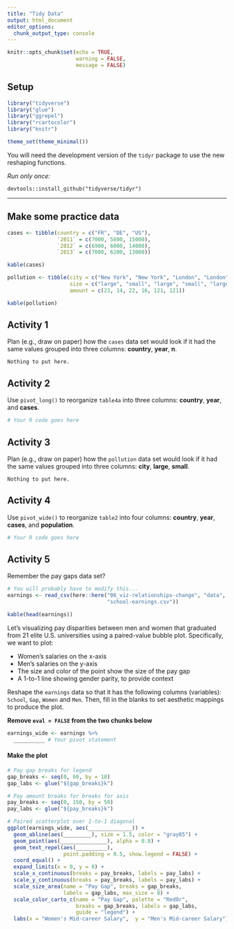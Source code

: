 ```yaml
---
title: "Tidy Data"
output: html_document
editor_options: 
  chunk_output_type: console
---
```


```r
knitr::opts_chunk$set(echo = TRUE,
                      warning = FALSE,
                      message = FALSE)
```

## Setup

```r
library("tidyverse")
library("glue")
library("ggrepel")
library("rcartocolor")
library("knitr")

theme_set(theme_minimal())
```

You will need the development version of the `tidyr` package to use the new reshaping functions.

_Run only once:_

```
devtools::install_github("tidyverse/tidyr")
```

***


## Make some practice data

```r
cases <- tibble(country = c("FR", "DE", "US"),
                `2011` = c(7000, 5800, 15000),
                `2012` = c(6900, 6000, 14000),
                `2013` = c(7000, 6200, 13000))

kable(cases)
```

```r
pollution <- tibble(city = c("New York", "New York", "London", "London", "Beijing", "Beijing"),
                    size = c("large", "small", "large", "small", "large", "small"),
                    amount = c(23, 14, 22, 16, 121, 121))

kable(pollution)
```


## Activity 1

Plan (e.g., draw on paper) how the `cases` data set would look if it had the same values grouped into three columns: **country**, **year**, **n**.

```
Nothing to put here.
```


## Activity 2

Use `pivot_long()` to reorganize `table4a` into three columns: **country**, **year**, and **cases**.

```r
# Your R code goes here
```


## Activity 3

Plan (e.g., draw on paper) how the `pollution` data set would look if it had the same values grouped into three columns: **city**, **large**, **small**.

```
Nothing to put here.
```

## Activity 4

Use `pivot_wide()` to reorganize `table2` into four columns: **country**, **year**, **cases**, and **population**.

```r
# Your R code goes here
```

## Activity 5

Remember the pay gaps data set?

```r
# You will probably have to modify this...
earnings <- read_csv(here::here("06_viz-relationships-change", "data", 
                                "school-earnings.csv"))

kable(head(earnings))
```

Let's visualizing pay disparities between men and women that graduated from 21 elite U.S. universities using a paired-value bubble plot. Specifically, we want to plot: 

- Women's salaries on the x-axis
- Men's salaries on the y-axis
- The size and color of the point show the size of the pay gap
- A 1-to-1 line showing gender parity, to provide context

Reshape the `earnings` data so that it has the following columns (variables): `School`, `Gap`, `Women` and `Men`. Then, fill in the blanks to set aesthetic mappings to produce the plot.

**Remove `eval = FALSE` from the two chunks below**

```r
earnings_wide <- earnings %>% 
  __________ # Your pivot statement
```

#### Make the plot

```r

# Pay gap breaks for legend
gap_breaks <- seq(0, 60, by = 10)
gap_labs <- glue("${gap_breaks}k")

# Pay amount breaks for breaks for axis
pay_breaks <- seq(0, 150, by = 50)
pay_labs <- glue("${pay_breaks}k")

# Paired scatterplot over 1-to-1 diagonal
ggplot(earnings_wide, aes(______________)) +
  geom_abline(aes(_________), size = 1.5, color = "gray85") +
  geom_point(aes(_______________), alpha = 0.8) +
  geom_text_repel(aes(__________),
                  point.padding = 0.5, show.legend = FALSE) +
  coord_equal() +
  expand_limits(x = 0, y = 0) +
  scale_x_continuous(breaks = pay_breaks, labels = pay_labs) +
  scale_y_continuous(breaks = pay_breaks, labels = pay_labs) +
  scale_size_area(name = "Pay Gap", breaks = gap_breaks, 
                  labels = gap_labs, max_size = 8) +
  scale_color_carto_c(name = "Pay Gap", palette = "RedOr",
                      breaks = gap_breaks, labels = gap_labs,
                      guide = "legend") +
  labs(x = "Women's Mid-career Salary",  y = "Men's Mid-career Salary")
```
